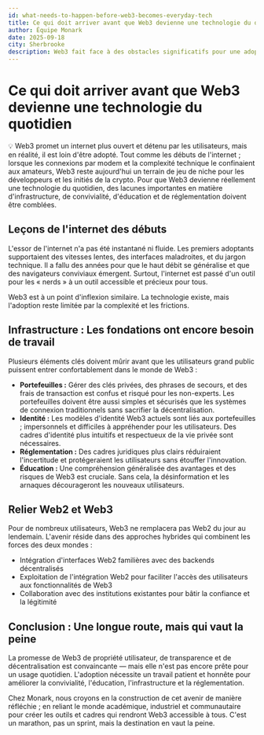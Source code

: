 ```yaml
---
id: what-needs-to-happen-before-web3-becomes-everyday-tech
title: Ce qui doit arriver avant que Web3 devienne une technologie du quotidien
author: Équipe Monark
date: 2025-09-18
city: Sherbrooke
description: Web3 fait face à des obstacles significatifs pour une adoption massive, notamment des expériences utilisateur complexes, un manque de réglementations claires et la nécessité de meilleures ressources éducatives. Comme l'internet des débuts, il nécessite des améliorations dans son infrastructure—en particulier les portefeuilles et les systèmes d'identité—pour devenir plus convivial.
---
```


# Ce qui doit arriver avant que Web3 devienne une technologie du quotidien

<aside>
💡
Web3 promet un internet plus ouvert et détenu par les utilisateurs, mais en réalité, il est loin d'être adopté. Tout comme les débuts de l'internet ; lorsque les connexions par modem et la complexité technique le confinaient aux amateurs, Web3 reste aujourd'hui un terrain de jeu de niche pour les développeurs et les initiés de la crypto. Pour que Web3 devienne réellement une technologie du quotidien, des lacunes importantes en matière d'infrastructure, de convivialité, d'éducation et de réglementation doivent être comblées.

</aside>

## Leçons de l'internet des débuts

L'essor de l'internet n'a pas été instantané ni fluide. Les premiers adoptants supportaient des vitesses lentes, des interfaces maladroites, et du jargon technique. Il a fallu des années pour que le haut débit se généralise et que des navigateurs conviviaux émergent. Surtout, l'internet est passé d'un outil pour les « nerds » à un outil accessible et précieux pour tous.

Web3 est à un point d'inflexion similaire. La technologie existe, mais l'adoption reste limitée par la complexité et les frictions.

## Infrastructure : Les fondations ont encore besoin de travail

Plusieurs éléments clés doivent mûrir avant que les utilisateurs grand public puissent entrer confortablement dans le monde de Web3 :

- **Portefeuilles :** Gérer des clés privées, des phrases de secours, et des frais de transaction est confus et risqué pour les non-experts. Les portefeuilles doivent être aussi simples et sécurisés que les systèmes de connexion traditionnels sans sacrifier la décentralisation.
- **Identité :** Les modèles d'identité Web3 actuels sont liés aux portefeuilles ; impersonnels et difficiles à appréhender pour les utilisateurs. Des cadres d'identité plus intuitifs et respectueux de la vie privée sont nécessaires.
- **Réglementation :** Des cadres juridiques plus clairs réduiraient l'incertitude et protégeraient les utilisateurs sans étouffer l'innovation.
- **Éducation :** Une compréhension généralisée des avantages et des risques de Web3 est cruciale. Sans cela, la désinformation et les arnaques décourageront les nouveaux utilisateurs.

## Relier Web2 et Web3

Pour de nombreux utilisateurs, Web3 ne remplacera pas Web2 du jour au lendemain. L'avenir réside dans des approches hybrides qui combinent les forces des deux mondes :

- Intégration d'interfaces Web2 familières avec des backends décentralisés
- Exploitation de l'intégration Web2 pour faciliter l'accès des utilisateurs aux fonctionnalités de Web3
- Collaboration avec des institutions existantes pour bâtir la confiance et la légitimité

## Conclusion : Une longue route, mais qui vaut la peine

La promesse de Web3 de propriété utilisateur, de transparence et de décentralisation est convaincante — mais elle n'est pas encore prête pour un usage quotidien. L'adoption nécessite un travail patient et honnête pour améliorer la convivialité, l'éducation, l'infrastructure et la réglementation.

Chez Monark, nous croyons en la construction de cet avenir de manière réfléchie ; en reliant le monde académique, industriel et communautaire pour créer les outils et cadres qui rendront Web3 accessible à tous. C'est un marathon, pas un sprint, mais la destination en vaut la peine.